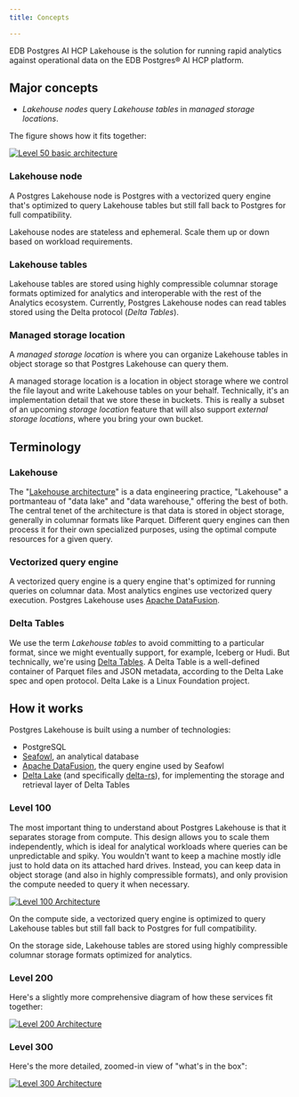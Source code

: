 ```yaml
---
title: Concepts

---
```


EDB Postgres AI HCP Lakehouse is the solution for running rapid analytics against
operational data on the EDB Postgres® AI HCP platform.

## Major concepts

-   *Lakehouse nodes* query *Lakehouse tables* in *managed storage locations*.

The figure shows how it fits together:

[![Level 50 basic architecture](images/level-50.svg)](images/level-50.svg)

### Lakehouse node

A Postgres Lakehouse node is Postgres with a vectorized query engine that's
optimized to query Lakehouse tables but still fall back to Postgres for full
compatibility.

Lakehouse nodes are stateless and ephemeral. Scale them up or down based on
workload requirements.

### Lakehouse tables

Lakehouse tables are stored using highly compressible columnar storage formats
optimized for analytics and interoperable with the rest of the Analytics ecosystem.
Currently, Postgres Lakehouse nodes can read tables stored using the Delta
protocol (*Delta Tables*).

### Managed storage location

A *managed storage location* is where you can organize Lakehouse tables in
object storage so that Postgres Lakehouse can query them.

A managed storage location is a location in object storage where we control
the file layout and write Lakehouse tables on your behalf. Technically, it's an
implementation detail that we store these in buckets. This is really a subset
of an upcoming *storage location* feature that will also support
*external storage locations*, where you bring your own bucket.

## Terminology

### Lakehouse

The
"[Lakehouse architecture](https://15721.courses.cs.cmu.edu/spring2023/papers/02-modern/armbrust-cidr21.pdf)"
is a data engineering practice, "Lakehouse" a portmanteau of "data lake" and "data
warehouse," offering the best of both. The central tenet of the architecture is
that data is stored in object storage, generally in columnar formats like
Parquet. Different query engines can then process it for their own specialized
purposes, using the optimal compute resources for a given query.

### Vectorized query engine

A vectorized query engine is a query engine that's optimized for running queries
on columnar data. Most analytics engines use vectorized query execution.
Postgres Lakehouse uses [Apache DataFusion](https://datafusion.apache.org/).

### Delta Tables

We use the term *Lakehouse tables* to avoid committing to a particular
format, since we might eventually support, for example, Iceberg or Hudi. But
technically, we're using [Delta Tables](https://delta.io/). A Delta Table
is a well-defined container of Parquet files and JSON metadata, according to
the Delta Lake spec and open protocol. Delta Lake is a Linux Foundation project.

## How it works

Postgres Lakehouse is built using a number of technologies:

-   PostgreSQL
-   [Seafowl](https://seafowl.io/), an analytical database
-   [Apache DataFusion](https://datafusion.apache.org/), the query engine used by Seafowl
-   [Delta Lake](https://delta.io) (and specifically [delta-rs](https://github.com/delta-io/delta-rs)),
    for implementing the storage and retrieval layer of Delta Tables

### Level 100

The most important thing to understand about Postgres Lakehouse is that it
separates storage from compute. This design allows you to scale them independently,
which is ideal for analytical workloads where queries can be unpredictable and
spiky. You wouldn't want to keep a machine mostly idle just to hold data on
its attached hard drives. Instead, you can keep data in object storage (and also
in highly compressible formats), and only provision the compute needed to query
it when necessary.

[![Level 100 Architecture](images/level-100.svg)](images/level-100.svg)

On the compute side, a vectorized query engine is optimized to query Lakehouse
tables but still fall back to Postgres for full compatibility.

On the storage side, Lakehouse tables are stored using highly compressible
columnar storage formats optimized for analytics.

### Level 200

Here's a slightly more comprehensive diagram of how these services fit together:

[![Level 200 Architecture](images/level-200.svg)](images/level-200.svg)

### Level 300

Here's the more detailed, zoomed-in view of "what's in the box":

[![Level 300 Architecture](images/level-300.svg)](images/level-300.svg)
